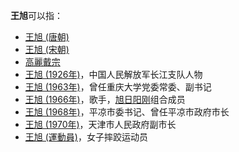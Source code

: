'''王旭'''可以指：
* [[王旭_(唐朝)|王旭 (唐朝)]]
* [[王旭_(宋朝)|王旭 (宋朝)]]
* [[高麗戴宗|高麗戴宗]] 
* [[王旭_(1926年)|王旭 (1926年)]]，中国人民解放军长江支队人物
* [[王旭_(1963年)|王旭 (1963年)]]，曾任重庆大学党委常委、副书记
* [[王旭_(1966年)|王旭 (1966年)]]，歌手，[[旭日阳刚|旭日阳刚]]组合成员
* [[王旭_(1968年)|王旭 (1968年)]]，平凉市委书记、曾任平凉市政府市长
* [[王旭_(1970年)|王旭 (1970年)]]，天津市人民政府副市长
* [[王旭_(運動員)|王旭 (運動員)]]，女子摔跤运动员

{{disambig|cat=二字王姓人名消歧义|xu}}